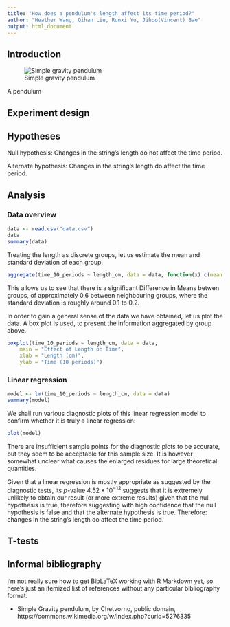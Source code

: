 ```yaml
---
title: "How does a pendulum's length affect its time period?"
author: "Heather Wang, Qihan Liu, Runxi Yu, Jihoo(Vincent) Bae"
output: html_document
---
```


## Introduction

![Simple gravity pendulum](Simple_gravity_pendulum.svg)

A pendulum

## Experiment design

## Hypotheses

Null hypothesis: Changes in the string's length do not affect the time period.

Alternate hypothesis: Changes in the string's length do affect the time period.

## Analysis

### Data overview
 
```r
data <- read.csv("data.csv")
data
summary(data)
```

Treating the length as discrete groups, let us estimate the mean and standard
deviation of each group.

```r
aggregate(time_10_periods ~ length_cm, data = data, function(x) c(mean = mean(x), sd = sd(x), n = length(x)))
```

This allows us to see that there is a significant Difference in Means betwen
groups, of approximately 0.6 between neighbouring groups, where the standard
deviation is roughly around 0.1 to 0.2.

In order to gain a general sense of the data we have obtained, let us plot the
data. A box plot is used, to present the information aggregated by group above.

```r
boxplot(time_10_periods ~ length_cm, data = data,
	main = "Effect of Length on Time",
	xlab = "Length (cm)",
	ylab = "Time (10 periods)")
```

### Linear regression

```r
model <- lm(time_10_periods ~ length_cm, data = data)
summary(model)
```

We shall run various diagnostic plots of this linear regression model to
confirm whether it is truly a linear regression:

```r
plot(model)
```

There are insufficient sample points for the diagnostic plots to be accurate,
but they seem to be acceptable for this sample size. It is however somewhat
unclear what causes the enlarged residues for large theoretical quantities.


Given that a linear regression is mostly appropriate as suggested by the
diagnostic tests, its $p$-value $4.52 \times 10^{-12}$ suggests that it is
extremely unlikely to obtain our result (or more extreme results) given that
the null hypothesis is true, therefore suggesting with high confidence that the 
null hypothesis is false and that the alternate hypothesis is true.
Therefore: changes in the string's length do affect the time period.

## T-tests


<!--
```r
pairwise.t.test(data$time_10_periods, data$length_cm, p.adjust.method = "bonferroni")
```
-->

## Informal bibliography

I'm not really sure how to get BibLaTeX working with R Markdown yet, so here's
just an itemized list of references without any particular bibliography format.

* Simple Gravity pendulum, by Chetvorno, public domain, https://commons.wikimedia.org/w/index.php?curid=5276335
